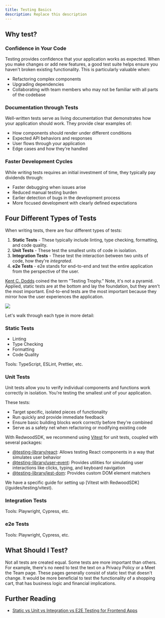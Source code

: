 ```yaml
---
title: Testing Basics
description: Replace this description
---
```



## Why test?

### Confidence in Your Code
Testing provides confidence that your application works as expected. When you make changes or add new features, a good test suite helps ensure you haven't broken existing functionality. This is particularly valuable when:

- Refactoring complex components
- Upgrading dependencies
- Collaborating with team members who may not be familiar with all parts of the codebase

### Documentation through Tests
Well-written tests serve as living documentation that demonstrates how your application should work. They provide clear examples of:

- How components should render under different conditions
- Expected API behaviors and responses
- User flows through your application
- Edge cases and how they're handled

### Faster Development Cycles
While writing tests requires an initial investment of time, they typically pay dividends through:

- Faster debugging when issues arise
- Reduced manual testing burden
- Earlier detection of bugs in the development process
- More focused development with clearly defined expectations

## Four Different Types of Tests

When writing tests, there are four different types of tests:

1. **Static Tests** - These typically include linting, type checking, formatting, and code quality.
2. **Unit Tests** - These test the smallest units of code in isolation.
3. **Integration Tests** - These test the interaction between two units of code, how they're _integrated_.
4. **e2e Tests** - e2e stands for end-to-end and test the entire application from the perspective of the user.

[Kent C. Dodds](https://kentcdodds.com/) coined the term "Testing Trophy." Note, it's not a pyramid. Applied, static tests are at the bottom and lay the foundation, but they aren't the most important. End-to-end tests are the most important because they mirror how the user experiences the application.

![](./images/testing-trophy.png)

Let's walk through each type in more detail:

### Static Tests

- Linting
- Type Checking
- Formatting
- Code Quality

Tools: TypeScript, ESLint, Prettier, etc.

### Unit Tests

Unit tests allow you to verify individual components and functions work correctly in isolation. You're testing the smallest _unit_ of your application.

These tests:

- Target specific, isolated pieces of functionality
- Run quickly and provide immediate feedback
- Ensure basic building blocks work correctly before they're combined
- Serve as a safety net when refactoring or modifying existing code

With RedwoodSDK, we recommend using [Vitest](https://vitest.dev/) for unit tests, coupled with several packages:

- [@testing-library/react](https://testing-library.com/docs/react-testing-library/intro/): Allows testing React components in a way that simulates user behavior
- [@testing-library/user-event](https://testing-library.com/docs/user-event/intro/): Provides utilities for simulating user interactions like clicks, typing, and keyboard navigation
- [@testing-library/jest-dom](https://testing-library.com/docs/ecosystem-jest-dom/): Provides custom DOM element matchers

<Aside type="tip" title="Vitest with RedwoodSDK">
We have a specific guide for setting up [Vitest with RedwoodSDK](/guides/testing/vitest).
</Aside>


### Integration Tests

Tools: Playwright, Cypress, etc.

### e2e Tests

Tools: Playwright, Cypress, etc.








## What Should I Test?
Not all tests are created equal. Some tests are more important than others. For example, there's no need to test the text on a Privacy Policy or a Meet the Team page. These pages generally consist of static text that doesn't change. It would be more beneficial to test the functionality of a shopping cart, that has business logic and financial implications.

## Further Reading

- [Static vs Unit vs Integration vs E2E Testing for Frontend Apps](https://kentcdodds.com/blog/static-vs-unit-vs-integration-vs-e2e-tests)

